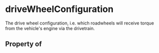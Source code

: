 # driveWheelConfiguration

The drive wheel configuration, i.e. which roadwheels will receive torque from the vehicle's engine via the drivetrain.

## Property of



